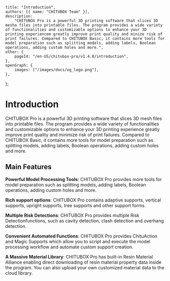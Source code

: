 	title: "Introduction",
	authors: [{ name: "CHITUBOX Team" }],
	description:
		"CHITUBOX Pro is a powerful 3D printing software that slices 3D mesha files into printable files. The program provides a wide variety of functionalities and customizable options to enhance your 3D printing experiencem greatly improve print quality and minize risk of print failures. Compared to CHITUBOX Basic, it contains more tools for model preparation such as splitting models, adding labels, Boolean operations, adding custom holes and more.",
	other: {
		pageId: "/en-US/chitubox-pro/v1.4.0/introduction",
	},
	openGraph: {
		images: ["/images/docs/og_logo.png"],
	},
};

# Introduction

CHITUBOX Pro is a powerful 3D printing software that slices 3D mesh files into printable files. The program provides a wide variety of functionalities and customizable options to enhance your 3D printing experience greatly improve print quality and minimize risk of print failures. Compared to CHITUBOX Basic, it contains more tools for model preparation such as splitting models, adding labels, Boolean operations, adding custom holes and more.

## Main Features

**Powerful Model Processing Tools**: CHITUBOX Pro provides more tools for model preparation such as splitting models, adding labels, Boolean operations, adding custom holes and more.

**Rich support options**: CHITUBOX Pro contains adaptive supports, vertical supports, upright supports, tree supports and other support forms.

**Multiple Risk Detections**: CHITUBOX Pro provides multiple <NextLink href="http://localhost:3000/zh-CN/chitubox-pro/latest/risk-detection">Risk Detection</NextLink>functions, such as cavity detection, clash detection and overhang detection.

**Convenient Automated Functions**: CHITUBOX Pro provides <NextLink href="/zh-CN/chitubox-pro/latest/chitu-action">ChituAction</NextLink> and <NextLink href="http://localhost:3000/zh-CN/chitubox-pro/latest/support/magic-support">Magic Supports</NextLink> which allow you to script and execute the model processing workflow and automate custom support creation.

**A Massive Material Library**: CHITUBOX Pro has built-in Resin Material Alliance enabling direct downloading of resin material property data inside the program. You can also upload your own customized material data to the cloud library.